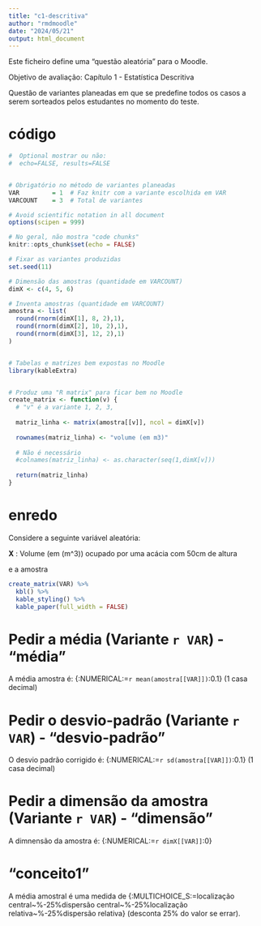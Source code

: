```yaml
---
title: "c1-descritiva"
author: "rmdmoodle"
date: "2024/05/21"
output: html_document
---
```


Este ficheiro define uma "questão aleatória" para o Moodle.

Objetivo de avaliação: Capítulo 1 - Estatística Descritiva

Questão de variantes planeadas em que se predefine 
todos os casos a serem sorteados pelos estudantes 
no momento do teste.


# código


```r
#  Optional mostrar ou não:
#  echo=FALSE, results=FALSE


# Obrigatório no método de variantes planeadas
VAR         = 1  # Faz knitr com a variante escolhida em VAR
VARCOUNT    = 3  # Total de variantes

# Avoid scientific notation in all document
options(scipen = 999)

# No geral, não mostra "code chunks"
knitr::opts_chunk$set(echo = FALSE) 

# Fixar as variantes produzidas
set.seed(11)

# Dimensão das amostras (quantidade em VARCOUNT)
dimX <- c(4, 5, 6)

# Inventa amostras (quantidade em VARCOUNT)
amostra <- list(
  round(rnorm(dimX[1], 8, 2),1),
  round(rnorm(dimX[2], 10, 2),1),
  round(rnorm(dimX[3], 12, 2),1)
)


# Tabelas e matrizes bem expostas no Moodle
library(kableExtra)


# Produz uma "R matrix" para ficar bem no Moodle
create_matrix <- function(v) {
  # "v" é a variante 1, 2, 3, 
  
  matriz_linha <- matrix(amostra[[v]], ncol = dimX[v])
  
  rownames(matriz_linha) <- "volume (em m3)"
  
  # Não é necessário
  #colnames(matriz_linha) <- as.character(seq(1,dimX[v]))
  
  return(matriz_linha)
}

```


# enredo 


Considere a seguinte variável aleatória:

**X** : Volume (em \(m^3\)) ocupado por uma acácia com 50cm de altura

e a amostra

```r
create_matrix(VAR) %>%
  kbl() %>%
  kable_styling() %>%
  kable_paper(full_width = FALSE)
```


# Pedir a média (Variante `r VAR`) - "média"

A média amostra é: {:NUMERICAL:=`r mean(amostra[[VAR]])`:0.1} (1 casa decimal)



# Pedir o desvio-padrão (Variante `r VAR`) - "desvio-padrão"

O desvio padrão corrigido é: {:NUMERICAL:=`r sd(amostra[[VAR]])`:0.1} (1 casa decimal)



# Pedir a dimensão da amostra  (Variante `r VAR`) - "dimensão"

A dimnensão da amostra é: {:NUMERICAL:=`r dimX[[VAR]]`:0}


# "conceito1"

A média amostral é uma medida de {:MULTICHOICE_S:=localização central\~%-25%dispersão central\~%-25%localização relativa\~%-25%dispersão relativa} (desconta 25% do valor se errar).










